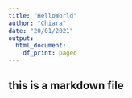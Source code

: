 ```yaml
---
title: "HelloWorld"
author: "Chiara"
date: "20/01/2021"
output:
  html_document:
    df_print: paged
---
```

## this is a markdown file
